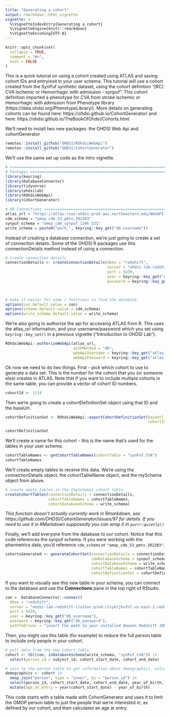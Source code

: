 ```yaml
---
title: "Generating a cohort"
output: rmarkdown::html_vignette
vignette: >
  %\VignetteIndexEntry{Generating a cohort}
  %\VignetteEngine{knitr::rmarkdown}
  %\VignetteEncoding{UTF-8}
---
```


```r
knitr::opts_chunk$set(
  collapse = TRUE,
  comment = "#>",
  eval = FALSE
)
```

This is a quick tutorial on using a cohort created using ATLAS and saving
cohort IDs and entry/exit in your user schema. This tutorial will use a cohort
created from the SynPuf synthetic dataset, using the cohort definition
"[RC] CVA Ischemic or Hemorrhagic with admission - synpuf". This cohort definition
imported a phenotype for CVA from stroke ischemic or Hemorrhagic with admission from 
Phenotype library (https://data.ohdsi.org/PhenotypeLibrary/). More details on generating
cohorts can be found here: https://ohdsi.github.io/CohortGenerator/ and here: https://ohdsi.github.io/TheBookOfOhdsi/Cohorts.html. 

We'll need to install two new packages: the OHDSI Web Api and cohortGenerator

```r
remotes::install_github("OHDSI/ROhdsiWebApi")
remotes::install_github("OHDSI/CohortGenerator")
```

We'll use the same set up code as the intro vignette. 

```r
# ==============================================================================
# Packages =====================================================================
library(keyring)
library(DatabaseConnector)
library(tidyverse)
library(ohdsilab)
library(ROhdsiWebApi)
library(CohortGenerator)

# DB Connections ===============================================================
atlas_url = "https://atlas.roux-ohdsi-prod.aws.northeastern.edu/WebAPI"
cdm_schema = "omop_cdm_53_pmtx_202203"
synpuf_schema = "omop_cdm_synpuf_110k_531"
write_schema = paste0("work_", keyring::key_get("db_username"))
```

Instead of creating a database connection, we're just going to create a set of connection
details. Some of the OHDSI R packages use this connectionDetails method instead of
using a connection. 

```r
# Create connection details
connectionDetails <- createConnectionDetails(dbms = "redshift",
                                             server = "ohdsi-lab-redshift-cluster-prod.clsyktjhufn7.us-east-1.redshift.amazonaws.com/ohdsi_lab",
                                             port = 5439,
                                             user = keyring::key_get("db_username"),
                                             password = keyring::key_get("db_password"),
																						 pathToDriver = "insert the path to your installed Amazon Redshift JDBC driver here")


# make it easier for some r functions to find the database
options(con.default.value = con)
options(schema.default.value = cdm_schema)
options(write_schema.default.value = write_schema)
```

We're also going to authorize the api for accessing ATLAS from R. This uses the
atlas_url information, and your username/password which you set using `keyring::key_set()`
in a previous vignette ("Introduction to OHDSI Lab"). 

```r
ROhdsiWebApi::authorizeWebApi(atlas_url, 
                              authMethod = "db", 
                              webApiUsername = keyring::key_get("atlas_username"), 
                              webApiPassword = keyring::key_get("atlas_password"))
```


Ok now we need to do two things. First - pick which cohort to use to generate 
a data set. This is the number for the cohort that you (or someone else) creates
in ATLAS. Note that if you want to include multiple cohorts in the same table, 
you can provide a vector of cohort ID numbers.

```r
cohortId <- 1124
```

Then we're going to create a cohortDefinitionSet object using that ID and the baseUrl.

```r
cohortDefinitionSet <- ROhdsiWebApi::exportCohortDefinitionSet(baseUrl = atlas_url,
                                                               cohortIds = cohortId)

cohortDefinitionSet
```

We'll create a name for this cohort - this is the name that's used for the tables
in your user schema.

```r
cohortTableNames <- getCohortTableNames(cohortTable = "synPuf_CVA")
cohortTableNames
```

We'll create empty tables to receive this data. We're using the connectionDetails
object, the cohortTableName object, and the mySchema object from above. 

```r
# create empty tables in the {mySchema}.cohort table
createCohortTables(connectionDetails = connectionDetails,
                   cohortTableNames = cohortTableNames,
                   cohortDatabaseSchema = write_schema)
```

*This function doesn't actually currently work in Rmarkdown, see https://github.com/OHDSI/CohortGenerator/issues/97 
for details. If you need to use it in RMarkdown supposedly you can wrap it in 
`purrr:quietly()`*

Finally, we'll add everyone from the database to our cohort. Notice that this code
references the synpuf schema. If you were working with the pharmetrics data, you'd
reference `cdm_schema` or `"omop_cdm_53_pmtx_202203"`.

```r
cohortsGenerated <- generateCohortSet(connectionDetails = connectionDetails,
                                      cdmDatabaseSchema = synpuf_schema,
                                      cohortDatabaseSchema = write_schema,
                                      cohortTableNames = cohortTableNames,
                                      cohortDefinitionSet = cohortDefinitionSet)
```

If you want to visually see this new table in your schema, you can connect to the database and use the **Connections** pane
in the top right of RStudio. 

```r
con =  DatabaseConnector::connect(
  dbms = "redshift",
  server = "ohdsi-lab-redshift-cluster-prod.clsyktjhufn7.us-east-1.redshift.amazonaws.com/ohdsi_lab",
  port = 5439,
  user = keyring::key_get("db_username"),
  password = keyring::key_get("db_password"),
  pathToDriver = "insert the path to your installed Amazon Redshift JDBC driver here")
```

Then, you might use this table (for example) to reduce the full person table to include only
people in your cohort.

```r
# pull data from the new cohort table
cohort <- tbl(con, inDatabaseSchema(write_schema, "synPuf_CVA")) |>
  select(person_id = subject_id, cohort_start_date, cohort_end_date)

# join to the person table to get information about demographics, calculate age at cohrt entry
demographics <- cohort |> 
  omop_join("person", type = "inner", by = "person_id") |> 
  select(person_id, cohort_start_date, cohort_end_date, year_of_birth, gender = gender_source_value) |> 
  mutate(age_at_entry = year(cohort_start_date) - year_of_birth)

```

This code starts with a table made with CohortGenerator and uses it to limit the OMOP person table
to just the people that we're interested in, as defined by our cohort, and then calculates an age at entry. 

